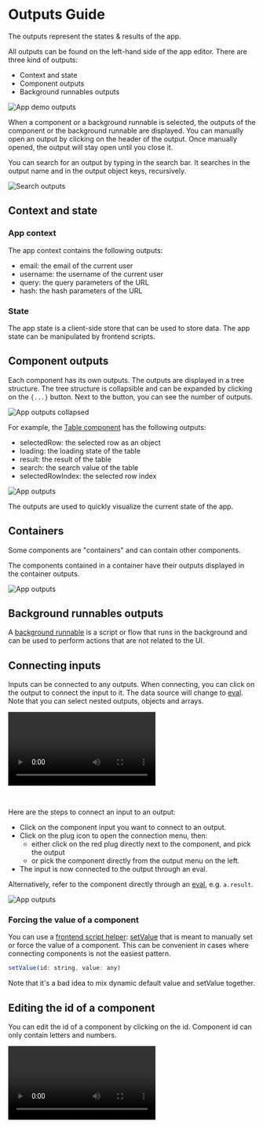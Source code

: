 
# Outputs Guide

The outputs represent the states & results of the app.

All outputs can be found on the left-hand side of the app editor. There are three kind of outputs:

- Context and state
- Component outputs
- Background runnables outputs

![App demo outputs](../assets/apps/2_app_outputs/app-demo-outputs.png.webp)

When a component or a background runnable is selected, the outputs of the component or the background runnable are displayed.
You can manually open an output by clicking on the header of the output. Once manually opened, the output will stay open until you close it.

You can search for an output by typing in the search bar. It searches in the output name and in the output object keys, recursively.

![Search outputs](../assets/apps/2_app_outputs/search_output.png 'Search outputs')

## Context and state

### App context

The app context contains the following outputs:

- email: the email of the current user
- username: the username of the current user
- query: the query parameters of the URL
- hash: the hash parameters of the URL

### State

The app state is a client-side store that can be used to store data. The app state can be manipulated by frontend scripts.

## Component outputs

Each component has its own outputs. The outputs are displayed in a tree structure. The tree structure is collapsible and can be expanded by clicking on the `{...}` button. Next to the button, you can see the number of outputs.

![App outputs collapsed](../assets/apps/2_app_outputs/app-output-collapsed.png 'App outputs collapsed')

For example, the [Table component](./4_app_configuration_settings/table.mdx) has the following outputs:

- selectedRow: the selected row as an object
- loading: the loading state of the table
- result: the result of the table
- search: the search value of the table
- selectedRowIndex: the selected row index

![App outputs](../assets/apps/2_app_outputs/app_outputs.png.webp)

The outputs are used to quickly visualize the current state of the app.

## Containers

Some components are "containers" and can contain other components.

The components contained in a container have their outputs displayed in the container outputs.

![App outputs](../assets/apps/2_app_outputs/app-output-container.png.webp)

<div className="grid grid-cols-2 gap-6 mb-4">
	<DocCard
		title="Layout (Containers)"
		description="Containers can group other components."
		href="/docs/apps/app_configuration_settings/app_component_library#layout"
		color="orange"
	/>
</div>

## Background runnables outputs

A [background runnable](./3_app-runnable-panel.mdx#background-runnables) is a script or flow that runs in the background and can be used to perform actions that are not related to the UI.

## Connecting inputs

Inputs can be connected to any outputs. When connecting, you can click on the output to connect the input to it. The data source will change to [eval](./3_app-runnable-panel.mdx#evals). Note that you can select nested outputs, objects and arrays.

<video
	className="border-2 rounded-xl object-cover w-full h-full dark:border-gray-800"
	controls
	src="/videos/app-connections.mp4"
	alt="Connecting inputs"
/>

<br />

Here are the steps to connect an input to an output:

- Click on the component input you want to connect to an output.
- Click on the plug icon to open the connection menu, then:
  - either click on the red plug directly next to the component, and pick the output
  - or pick the component directly from the output menu on the left.
- The input is now connected to the output through an eval.

Alternatively, refer to the component directly through an [eval](./3_app-runnable-panel.mdx#evals), e.g. `a.result`.

![App outputs](../assets/apps/2_app_outputs/connecting_eval.png 'Connecting through eval')

### Forcing the value of a component

You can use a [frontend script helper](./3_app-runnable-panel.mdx#frontend-scripts-helpers): [setValue](./3_app-runnable-panel.mdx#setvalue) that is meant to manually set or force the value of a component. This can be convenient in cases where connecting components is not the easiest pattern.

```js
setValue(id: string, value: any)
```

Note that it's a bad idea to mix dynamic default value and setValue together.

## Editing the id of a component

You can edit the id of a component by clicking on the id. Component id can only contain letters and numbers.

<video
	className="border-2 rounded-xl object-cover w-full h-full dark:border-gray-800"
	controls
	src="/videos/app-edit-id.mp4"
/>
